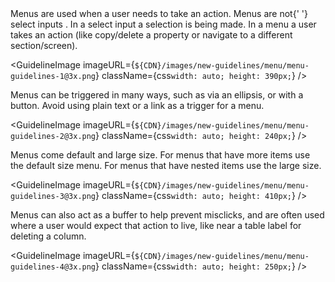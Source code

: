 
<Body
  className={css`
    margin-top: 24px;
    margin-bottom: 24px;
  `}
>
  Menus are used when a user needs to take an action.
</Body>

<Body>
  Menus are not{' '}
  <Link href="https://www.mongodb.design/component/select/guidelines/">select inputs</Link>
  . In a select input a selection is being made. In a menu a user takes an action
  (like copy/delete a property or navigate to a different section/screen).
</Body>

<GuidelineImage
  imageURL={`${CDN}/images/new-guidelines/menu/menu-guidelines-1@3x.png`}
  className={css`
    width: auto;
    height: 390px;
  `}
/>

<Body>
  Menus can be triggered in many ways, such as via an ellipsis, or with a
  button. Avoid using plain text or a link as a trigger for a menu.
</Body>

<GuidelineImage
  imageURL={`${CDN}/images/new-guidelines/menu/menu-guidelines-2@3x.png`}
  className={css`
    width: auto;
    height: 240px;
  `}
/>

<Body>
  Menus come default and large size. For menus that have more items use the
  default size menu. For menus that have nested items use the large size.
</Body>

<GuidelineImage
  imageURL={`${CDN}/images/new-guidelines/menu/menu-guidelines-3@3x.png`}
  className={css`
    width: auto;
    height: 410px;
  `}
/>

<Body>
  Menus can also act as a buffer to help prevent misclicks, and are often used
  where a user would expect that action to live, like near a table label for
  deleting a column.
</Body>

<GuidelineImage
  imageURL={`${CDN}/images/new-guidelines/menu/menu-guidelines-4@3x.png`}
  className={css`
    width: auto;
    height: 250px;
  `}
/>
